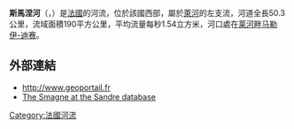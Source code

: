 {{coord|46|32|13|N|01|11|57|W|display=title}}

'''斯馬涅河'''（{{lang-fr|Smagne}}，{{IPA-fr|smaɲ}}）是[[法國|法國]]的河流，位於該國西部，屬於[[萊河|萊河]]的左支流，河道全長50.3公里，流域面積190平方公里，平均流量每秒1.54立方米，河口處在[[莱河畔马勒伊-迪赛|莱河畔马勒伊-迪赛]]。

==外部連結==
*http://www.geoportail.fr {{Wayback|url=http://www.geoportail.fr/ |date=20101215171356 }}
*[http://sandre.eaufrance.fr/app/chainage/courdo/htm/N32-030-.php?cg=N32-030- The Smagne at the Sandre database]

{{France-geo-stub}}
[[Category:法國河流|Category:法國河流]]